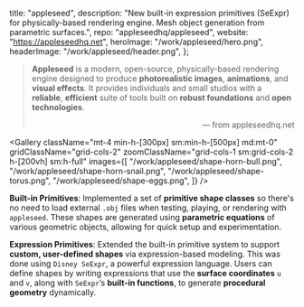   title: "appleseed",
  description:
    "New built-in expression primitives (SeExpr) for physically-based rendering engine. Mesh object generation from parametric surfaces.",
  repo: "appleseedhq/appleseed",
  website: "<https://appleseedhq.net>",
  heroImage: "/work/appleseed/hero.png",
  headerImage: "/work/appleseed/header.png",
};

> **Appleseed** is a modern, open-source, physically-based rendering engine designed to produce **photorealistic images**, **animations**, and **visual effects**. It provides individuals and small studios with a **reliable**, **efficient** suite of tools built on **robust foundations** and **open technologies**.
>
> <p align="right">— from appleseedhq.net</p>

<Gallery
  className="mt-4 min-h-[300px] sm:min-h-[500px] md:mt-0"
  gridClassName="grid-cols-2"
  zoomClassName="grid-cols-1 sm:grid-cols-2 h-[200vh] sm:h-full"
  images={[
    "/work/appleseed/shape-horn-bull.png",
    "/work/appleseed/shape-horn-snail.png",
    "/work/appleseed/shape-torus.png",
    "/work/appleseed/shape-eggs.png",
  ]}
/>

**Built-in Primitives**: Implemented a set of **primitive shape classes** so
there's no need to load external `.obj` files when testing, playing, or
rendering with `appleseed`. These shapes are generated using **parametric
equations** of various geometric objects, allowing for quick setup and
experimentation.

**Expression Primitives**: Extended the built-in primitive system to support
**custom, user-defined shapes** via expression-based modeling. This was done
using `Disney SeExpr`, a powerful expression language. Users can define shapes
by writing expressions that use the **surface coordinates** `u` and `v`, along
with `SeExpr`’s **built-in functions**, to generate **procedural geometry**
dynamically.
